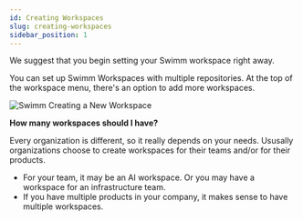 ```yaml
---
id: Creating Workspaces
slug: creating-workspaces
sidebar_position: 1
---
```


We suggest that you begin setting your Swimm workspace right away.

You can set up Swimm Workspaces with multiple repositories. At the top of the workspace menu, there's an option to add more workspaces.

![Swimm Creating a New Workspace](../../static/img/Creating_Workspaces1.png)

**How many workspaces should I have?**

Every organization is different, so it really depends on your needs. Ususally organizations choose to create workspaces for their teams and/or for their products.

- For your team, it may be an AI workspace. Or you may have a workspace for an infrastructure team. 
- If you have multiple products in your company, it makes sense to have multiple workspaces.

